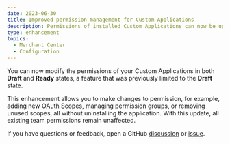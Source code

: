 ```yaml
---
date: 2023-06-30
title: Improved permission management for Custom Applications
description: Permissions of installed Custom Applications can now be updated.
type: enhancement
topics:
  - Merchant Center
  - Configuration
---
```


You can now modify the permissions of your Custom Applications in both **Draft** and **Ready** states, a feature that was previously limited to the **Draft** state.

This enhancement allows you to make changes to permission, for example, adding new OAuth Scopes, managing permission groups, or removing unused scopes, all without uninstalling the application. With this update, all existing team permissions remain unaffected.

If you have questions or feedback, open a GitHub [discussion](https://github.com/commercetools/merchant-center-application-kit/discussions) or [issue](https://github.com/commercetools/merchant-center-application-kit/issues).
